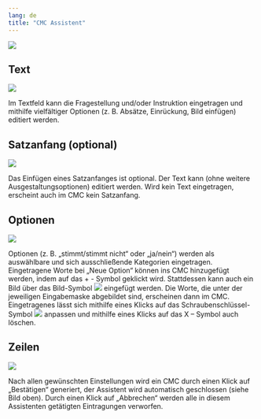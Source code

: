 ```yaml
---
lang: de
title: "CMC Assistent"
---
```


![](CMC_Main_Grafik.png)

## Text

![](CMC_Text_Grafik.png)

Im Textfeld kann die Fragestellung und/oder Instruktion eingetragen und mithilfe vielfältiger Optionen (z. B. Absätze, Einrückung, Bild einfügen) editiert werden. 

## Satzanfang (optional)

![](CMC_Satzanfang_Grafik.png)

Das Einfügen eines Satzanfanges ist optional. Der Text kann (ohne weitere Ausgestaltungsoptionen) editiert werden. Wird kein Text eingetragen, erscheint auch im CMC kein Satzanfang. 

## Optionen

![](CMC_Optionen_Grafik.png)

Optionen (z. B. „stimmt/stimmt nicht“ oder „ja/nein“) werden als auswählbare und sich ausschließende Kategorien eingetragen. 
Eingetragene Worte bei „Neue Option“ können ins CMC hinzugefügt werden, indem auf das + - Symbol geklickt wird. Stattdessen kann auch ein Bild über das Bild-Symbol ![](CMC_Bild-Symbol_Grafik.png) eingefügt werden. Die Worte, die unter der jeweiligen Eingabemaske abgebildet sind, erscheinen dann im CMC. Eingetragenes lässt sich mithilfe eines Klicks auf das Schraubenschlüssel-Symbol ![](CMC_Werkzeug-Symbol_Grafik.png) anpassen und mithilfe eines Klicks auf das X – Symbol auch löschen. 

## Zeilen

![](CMC_BestatigenAbbrechen_Grafik.png)

Nach allen gewünschten Einstellungen wird ein CMC durch einen Klick auf „Bestätigen“ generiert, der Assistent wird automatisch geschlossen (siehe Bild oben). 
Durch einen Klick auf „Abbrechen“ werden alle in diesem Assistenten getätigten Eintragungen verworfen. 
